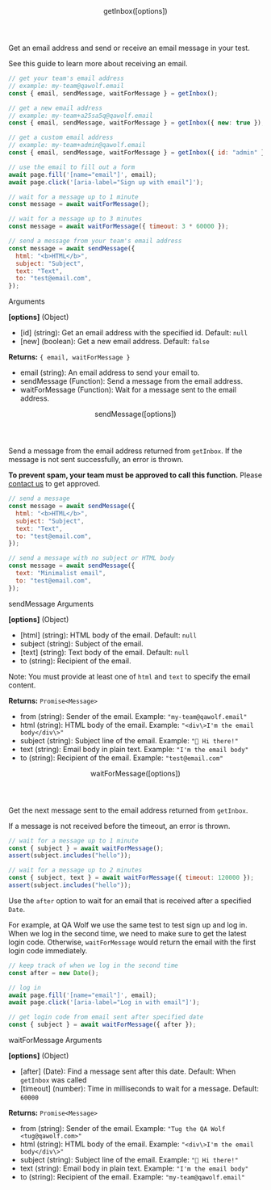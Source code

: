 

<Layout>

<Header>getInbox([options])</Header>

Get an email address and send or receive an email message in your test.

See <Link href="receive-an-email">this guide</Link> to learn more about receiving an email.

```js
// get your team's email address
// example: my-team@qawolf.email
const { email, sendMessage, waitForMessage } = getInbox();

// get a new email address
// example: my-team+a25sa5q@qawolf.email
const { email, sendMessage, waitForMessage } = getInbox({ new: true });

// get a custom email address
// example: my-team+admin@qawolf.email
const { email, sendMessage, waitForMessage } = getInbox({ id: "admin" });

// use the email to fill out a form
await page.fill('[name="email"]', email);
await page.click('[aria-label="Sign up with email"]');

// wait for a message up to 1 minute
const message = await waitForMessage();

// wait for a message up to 3 minutes
const message = await waitForMessage({ timeout: 3 * 60000 });

// send a message from your team's email address
const message = await sendMessage({
  html: "<b>HTML</b>",
  subject: "Subject",
  text: "Text",
  to: "test@email.com",
});
```

<SubHeader>Arguments</SubHeader>

**[options]** (Object)

- [id] (string): Get an email address with the specified id. Default: `null`
- [new] (boolean): Get a new email address. Default: `false`

**Returns:** `{ email, waitForMessage }`

- email (string): An email address to send your email to.
- sendMessage (Function): Send a message from the email address.
- waitForMessage (Function): Wait for a message sent to the email address.

<Header>sendMessage([options])</Header>

Send a message from the email address returned from `getInbox`. If the message is not sent successfully, an error is thrown. 

**To prevent spam, your team must be approved to call this function.** Please <a href="mailto:hello@qawolf.com">contact us</a> to get approved.

```js
// send a message
const message = await sendMessage({
  html: "<b>HTML</b>",
  subject: "Subject",
  text: "Text",
  to: "test@email.com",
});

// send a message with no subject or HTML body
const message = await sendMessage({
  text: "Minimalist email",
  to: "test@email.com",
});
```

<SubHeader>sendMessage Arguments</SubHeader>

**[options]** (Object)

- [html] (string): HTML body of the email. Default: `null`
- subject (string): Subject of the email.
- [text] (string): Text body of the email. Default: `null`
- to (string): Recipient of the email.

Note: You must provide at least one of `html` and `text` to specify the email content.

**Returns:** `Promise<Message>`

- from (string): Sender of the email. Example: `"my-team@qawolf.email"`
- html (string): HTML body of the email. Example: `"<div\>I'm the email body</div\>"`
- subject (string): Subject line of the email. Example: `"🐺 Hi there!"`
- text (string): Email body in plain text. Example: `"I'm the email body"`
- to (string): Recipient of the email. Example: `"test@email.com"`

<Header>waitForMessage([options])</Header>

Get the next message sent to the email address returned from `getInbox`.

If a message is not received before the timeout, an error is thrown.

```js
// wait for a message up to 1 minute
const { subject } = await waitForMessage();
assert(subject.includes("hello"));

// wait for a message up to 2 minutes
const { subject, text } = await waitForMessage({ timeout: 120000 });
assert(subject.includes("hello"));
```

Use the `after` option to wait for an email that is received after a specified `Date`.

For example, at QA Wolf we use the same test to test sign up and log in. When we log in the second time, we need to make sure to get the latest login code. Otherwise, `waitForMessage` would return the email with the first login code immediately.

```js
// keep track of when we log in the second time
const after = new Date();

// log in
await page.fill('[name="email"]', email);
await page.click('[aria-label="Log in with email"]');

// get login code from email sent after specified date
const { subject } = await waitForMessage({ after });
```

<SubHeader>waitForMessage Arguments</SubHeader>

**[options]** (Object)

- [after] (Date): Find a message sent after this date. Default: When `getInbox` was called
- [timeout] (number): Time in milliseconds to wait for a message. Default: `60000`

**Returns:** `Promise<Message>`

- from (string): Sender of the email. Example: `"Tug the QA Wolf <tug@qawolf.com>"`
- html (string): HTML body of the email. Example: `"<div\>I'm the email body</div\>"`
- subject (string): Subject line of the email. Example: `"🐺 Hi there!"`
- text (string): Email body in plain text. Example: `"I'm the email body"`
- to (string): Recipient of the email. Example: `"my-team@qawolf.email"`

</Layout>
